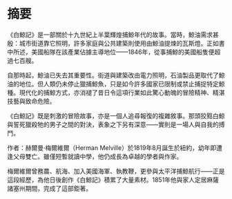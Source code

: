 # 摘要 {.unnumbered}


《白鯨記》是一部關於十九世紀上半葉輝煌捕鯨年代的故事。當時，鯨油需求甚殷：城市街道靠它照明，許多家庭與公共建築則使用由鯨油提煉的瓦斯燈。正如書中所述，美國船隊在該產業佔據主導地位——1846年，從事捕鯨的美國船隻便超過七百艘。

自那時起，鯨油已失去其重要性。街道與建築改由電力照明，石油製品更取代了鯨油的地位。但人類仍未停止獵捕鯨魚，只是如今許多國家已限制或禁止捕捉特定鯨種。現代化的捕鯨方式，亦消褪了昔日令這項行業如此驚心動魄的冒險精神、精湛技藝與致命危險。

《白鯨記》既是刺激的冒險故事，亦是一個人追尋報復的複雜敘事。那頭狡黠白鯨與誓死獵殺牠的男子之間的對決，表象之下另有深意——實則是一場人與自我的搏鬥。

作者：赫爾曼·梅爾維爾（Herman Melville）於1819年8月誕生於紐約，幼年即遭逢父母雙亡。雖僅短暫就讀中學，他仍成長為卓越的學者與作家。

梅爾維爾曾務農、航海、加入美國海軍、執教鞭，更參與太平洋捕鯨航行——正是這段經歷，為他日後創作《白鯨記》積累了大量素材。1851年他與家人定居麻薩諸塞州期間，完成了這部鉅著。

```{=openxml}
<w:p><w:r><w:br w:type="page"/></w:r></w:p>
```
